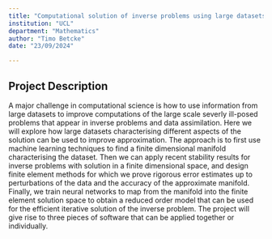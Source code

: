 ```yaml
---
title: "Computational solution of inverse problems using large datasets of low rank"
institution: "UCL"
department: "Mathematics"
author: "Timo Betcke"
date: "23/09/2024"

---
```

## Project Description

 A major challenge in computational science is how to use information from 
 large datasets to improve computations of the large scale severly ill-posed problems 
 that appear in inverse problems and data assimilation. Here we will explore how large 
 datasets characterising different aspects of the solution can be used to improve approximation. 
 The approach is to first use machine learning techniques to find a finite dimensional 
 manifold characterising the dataset. Then we can apply recent stability results 
 for inverse problems with solution in a finite dimensional space, 
 and design finite element methods for which we prove rigorous error 
 estimates up to perturbations of the data and the accuracy of the 
 approximate manifold. Finally, we train neural networks to map from the manifold 
 into the finite element solution space to obtain a reduced order model that can be used for the 
 efficient iterative solution of the inverse problem. The project will give rise to three pieces of 
 software that can be applied together or individually.
